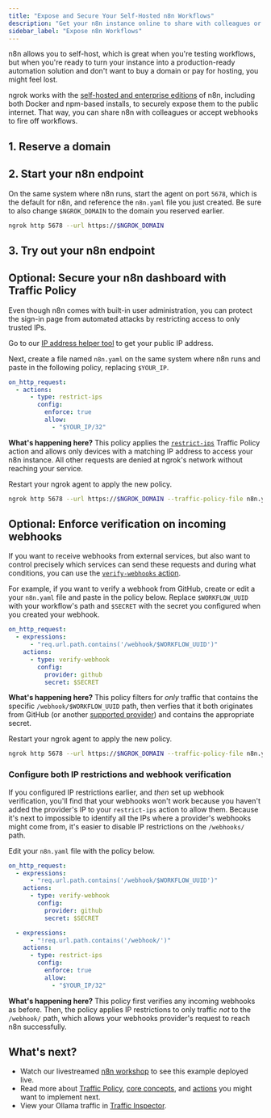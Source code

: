 ```yaml
---
title: "Expose and Secure Your Self-Hosted n8n Workflows"
description: "Get your n8n instance online to share with colleagues or receive webhook data with security measures desinged for production usage."
sidebar_label: "Expose n8n Workflows"
---
```



n8n allows you to self-host, which is great when you're testing workflows, but when you're ready to turn your instance into a production-ready automation solution and don't want to buy a domain or pay for hosting, you might feel lost.

ngrok works with the [self-hosted and enterprise editions](https://docs.n8n.io/hosting/) of n8n, including both Docker and npm-based installs, to securely expose them to the public internet.
That way, you can share n8n with colleagues or accept webhooks to fire off workflows.

## 1. Reserve a domain

<ReserveDomain domain="https://your-n8n-instance.ngrok.app" />

## 2. Start your n8n endpoint

On the same system where n8n runs, start the agent on port `5678`, which is the default for n8n, and reference the `n8n.yaml` file you just created.
Be sure to also change `$NGROK_DOMAIN` to the domain you reserved earlier.

```bash
ngrok http 5678 --url https://$NGROK_DOMAIN
```

## 3. Try out your n8n endpoint

<TryOut />

## Optional: Secure your n8n dashboard with Traffic Policy

Even though n8n comes with built-in user administration, you can protect the sign-in page from automated attacks by restricting access to only trusted IPs.

Go to our [IP address helper tool](https://ipv4.ngrok.com/) to get your public IP address.

Next, create a file named `n8n.yaml` on the same system where n8n runs and paste in the following policy, replacing `$YOUR_IP`.

```yaml
on_http_request:
  - actions:
      - type: restrict-ips
        config:
          enforce: true
          allow:
            - "$YOUR_IP/32"
```

**What's happening here?**
This policy applies the [`restrict-ips`](/docs/traffic-policy/actions/restrict-ips) Traffic Policy action and allows only
devices with a matching IP address to access your n8n instance.
All other requests are denied at ngrok's network without reaching your service.

Restart your ngrok agent to apply the new policy.

```bash
ngrok http 5678 --url https://$NGROK_DOMAIN --traffic-policy-file n8n.yaml
```

## Optional: Enforce verification on incoming webhooks

If you want to receive webhooks from external services, but also want to control precisely which services can send these requests and during what conditions, you can use the [`verify-webhooks` action](/docs/traffic-policy/actions/verify-webhook).

For example, if you want to verify a webhook from GitHub, create or edit a your `n8n.yaml` file and paste in the policy below.
Replace `$WORKFLOW_UUID` with your workflow's path and `$SECRET` with the secret you configured when you created your webhook.

```yaml
on_http_request:
  - expressions:
      - "req.url.path.contains('/webhook/$WORKFLOW_UUID')"
    actions:
      - type: verify-webhook
        config:
          provider: github
          secret: $SECRET
```

**What's happening here?** This policy filters for _only_ traffic that contains the specific `/webhook/$WORKFLOW_UUID` path, then verfies that it both originates from GitHub (or another [supported provider](/docs/traffic-policy/actions/verify-webhook/#supported-providers)) and contains the appropriate secret.

Restart your ngrok agent to apply the new policy.

```bash
ngrok http 5678 --url https://$NGROK_DOMAIN --traffic-policy-file n8n.yaml
```

### Configure both IP restrictions and webhook verification

If you configured IP restrictions earlier, and _then_ set up webhook verification, you'll find that your webhooks won't work because you haven't added the provider's IP to your `restrict-ips` action to allow them.
Because it's next to impossible to identify all the IPs where a provider's webhooks might come from, it's easier to disable IP restrictions on the `/webhooks/` path.

Edit your `n8n.yaml` file with the policy below.

```yaml
on_http_request:
  - expressions:
      - "req.url.path.contains('/webhook/$WORKFLOW_UUID')"
    actions:
      - type: verify-webhook
        config:
          provider: github
          secret: $SECRET

  - expressions:
      - "!req.url.path.contains('/webhook/')"
    actions:
      - type: restrict-ips
        config:
          enforce: true
          allow:
            - "$YOUR_IP/32"
```

**What's happening here?** This policy first verifies any incoming webhooks as before. Then, the policy applies IP restrictions to only traffic _not_ to the `/webhook/` path, which allows your webhooks provider's request to reach n8n successfully.

## What's next?

- Watch our livestreamed [n8n workshop](https://www.youtube.com/watch?v=U5FGr5axBnI) to see this example deployed live.
- Read more about [Traffic Policy](/docs/traffic-policy), [core concepts](/docs/traffic-policy/concepts), and [actions](/docs/traffic-policy/actions) you might want to implement next.
- View your Ollama traffic in [Traffic Inspector](https://dashboard.ngrok.com/traffic-inspector).

<Back />
